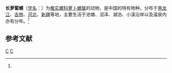 {{noteTA
|T=zh-tw:長蘿蔔螺;zh-cn:长萝卜螺;zh-hk:長蘿蔔螺
|G1=zh-tw:蘿蔔;zh-cn:萝卜;zh-hk:蘿蔔
|1=zh-tw:蘿蔔;zh-cn:萝卜;zh-hk:蘿蔔
}}
{{Speciesbox 
| taxon = Radix pereger
| authority = (Muller)<ref name='id11240'>{{cite web| url =http://www.bioinfo.cn/db05/BjdwSpecies.php?action=view&id=11240| title =长萝卜螺| work =《中国动物物种编目数据库》| publisher =中国科学院微生物研究所| author =中国科学院动物研究所| accessdate =2009-04-28| deadurl =yes| archiveurl =https://web.archive.org/web/20160305041643/http://www.bioinfo.cn/db05/BjdwSpecies.php?action=view&id=11240| archivedate =2016-03-05}}</ref>
}}

'''长萝蔔螺'''（[[学名|学名]]：{{lang|la|''Radix pereger''}}）为[[椎实螺科|椎实螺科]][[萝卜螺属|萝卜螺属]]的动物，是中国的特有物种。分布于[[黑龙江|黑龙江]]、[[吉林|吉林]]、[[河北|河北]]、[[新疆|新疆]]等地，主要生活于池塘、沼泽、湖泊、小溪沿岸以及温泉内亦有分布。<ref name='id11240'/>

== 参考文献 ==
{{reflist}}

{{Wikispecies|Radix pereger}}
{{软体动物小作品}}

[[Category:蘿蔔螺屬|C]]
[[Category:中国特有种|C]]